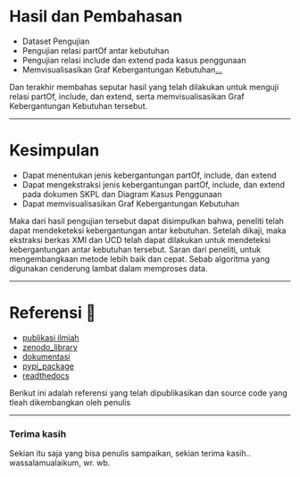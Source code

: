 
# Hasil dan Pembahasan
- Dataset Pengujian
- Pengujian relasi partOf antar kebutuhan
- Pengujian relasi include dan extend pada kasus penggunaan
- Memvisualisasikan Graf Kebergantungan Kebutuhan[...](https://docs.google.com/presentation/d/e/2PACX-1vRprVvYB9rbD4WNwIZN-wtDLuGnZlMP--e6W3piO_5Dws0aAZ5jbYBs7Y3k_m1FjeSm-2mmPHOSWXcg/pub?start=true&loop=false&delayms=10000&slide=id.p1)

<Notes>
Dan terakhir membahas seputar hasil yang telah dilakukan untuk menguji relasi partOf, include, dan extend, serta memvisualisasikan Graf Kebergantungan Kebutuhan tersebut.
</Notes>

---

# Kesimpulan
<ul>
  <Appear>
    <li>Dapat menentukan jenis kebergantungan partOf, include, dan extend </li>
    <li>Dapat mengekstraksi jenis kebergantungan partOf, include, dan extend pada dokumen SKPL dan Diagram Kasus Penggunaan</li>
    <li>Dapat memvisualisasikan Graf Kebergantungan Kebutuhan</li>
  </Appear>
</ul>

<Notes>
Maka dari hasil pengujian tersebut dapat disimpulkan bahwa, peneliti telah dapat mendeketeksi 
kebergantungan antar kebutuhan. Setelah dikaji, maka ekstraksi berkas XMI dan UCD telah dapat dilakukan untuk mendeteksi kebergantungan antar kebutuhan tersebut.
Saran dari peneliti, untuk mengembangkaan metode lebih baik dan cepat. Sebab algoritma yang digunakan cenderung lambat dalam memproses data.
</Notes>


---

# Referensi 🔖

- [publikasi ilmiah](https://ieeexplore.ieee.org/document/9315489)
- [zenodo_library](https://zenodo.org/record/5528399)
- [dokumentasi](https://asyrofist.github.io/extractreq/)
- [pypi_package](https://pypi.org/project/extractreq/)
- [readthedocs](https://extraction-requirement.readthedocs.io/en/latest)

<Notes>
Berikut ini adalah referensi yang telah dipublikasikan dan source code yang tleah dikembangkan oleh penulis 
</Notes>


---
### Terima kasih
<Notes>
Sekian itu saja yang bisa penulis sampaikan, sekian terima kasih..
wassalamualaikum, wr. wb. 
</Notes>
